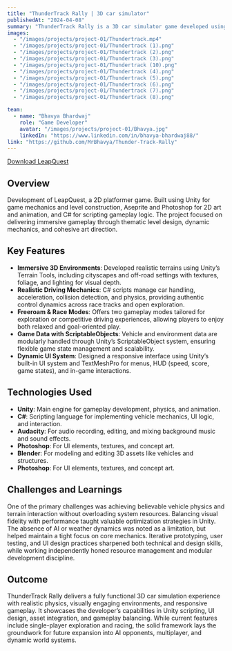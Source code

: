 ```yaml
---
title: "ThunderTrack Rally | 3D car simulator"
publishedAt: "2024-04-08"
summary: "ThunderTrack Rally is a 3D car simulator game developed using Unity and C#. Designed during a summer training period, the project merges classic car simulation charm with modern game development techniques. The objective is to create a visually rich and interactive driving experience for players using real-time physics, immersive terrains, and dynamic UI. Inspired by racing titles like Gran Turismo and Forza, the game offers both freeroam and racing modes, focusing on intuitive control and a rewarding user experience."
images:
  - "/images/projects/project-01/Thundertrack.mp4"
  - "/images/projects/project-01/Thundertrack (1).png"
  - "/images/projects/project-01/Thundertrack (2).png"
  - "/images/projects/project-01/Thundertrack (3).png"
  - "/images/projects/project-01/Thundertrack (10).png"
  - "/images/projects/project-01/Thundertrack (4).png"
  - "/images/projects/project-01/Thundertrack (5).png"
  - "/images/projects/project-01/Thundertrack (6).png"
  - "/images/projects/project-01/Thundertrack (7).png"
  - "/images/projects/project-01/Thundertrack (8).png"

team:
  - name: "Bhavya Bhardwaj"
    role: "Game Developer"
    avatar: "/images/projects/project-01/Bhavya.jpg"
    linkedIn: "https://www.linkedin.com/in/bhavya-bhardwaj88/"
link: "https://github.com/MrBhavya/Thunder-Track-Rally"
---
```

[Download LeapQuest](https://drive.google.com/drive/folders/11T9TdgrJn5wBZ4p3LWu6Yh0tRyJ7ngv2?usp=sharing)
## Overview

Development of LeapQuest, a 2D platformer game. Built using Unity for game mechanics and level construction, Aseprite and Photoshop for 2D art and animation, and C# for scripting gameplay logic. The project focused on delivering immersive gameplay through thematic level design, dynamic mechanics, and cohesive art direction.

## Key Features

- **Immersive 3D Environments**: Developed realistic terrains using Unity’s Terrain Tools, including cityscapes and off-road settings with textures, foliage, and lighting for visual depth.
- **Realistic Driving Mechanics**: C# scripts manage car handling, acceleration, collision detection, and physics, providing authentic control dynamics across race tracks and open exploration.
- **Freeroam & Race Modes**: Offers two gameplay modes tailored for exploration or competitive driving experiences, allowing players to enjoy both relaxed and goal-oriented play.
- **Game Data with ScriptableObjects**: Vehicle and environment data are modularly handled through Unity’s ScriptableObject system, ensuring flexible game state management and scalability.
- **Dynamic UI System**: Designed a responsive interface using Unity’s built-in UI system and TextMeshPro for menus, HUD (speed, score, game states), and in-game interactions.

## Technologies Used

- **Unity**: Main engine for gameplay development, physics, and animation.
- **C#**: Scripting language for implementing vehicle mechanics, UI logic, and interaction.
- **Audacity**: For audio recording, editing, and mixing background music and sound effects.
- **Photoshop**: For UI elements, textures, and concept art.
- **Blender**: For modeling and editing 3D assets like vehicles and structures.
- **Photoshop**: For UI elements, textures, and concept art.

## Challenges and Learnings

One of the primary challenges was achieving believable vehicle physics and terrain interaction without overloading system resources. Balancing visual fidelity with performance taught valuable optimization strategies in Unity. The absence of AI or weather dynamics was noted as a limitation, but helped maintain a tight focus on core mechanics. Iterative prototyping, user testing, and UI design practices sharpened both technical and design skills, while working independently honed resource management and modular development discipline.

## Outcome

ThunderTrack Rally delivers a fully functional 3D car simulation experience with realistic physics, visually engaging environments, and responsive gameplay. It showcases the developer’s capabilities in Unity scripting, UI design, asset integration, and gameplay balancing. While current features include single-player exploration and racing, the solid framework lays the groundwork for future expansion into AI opponents, multiplayer, and dynamic world systems.